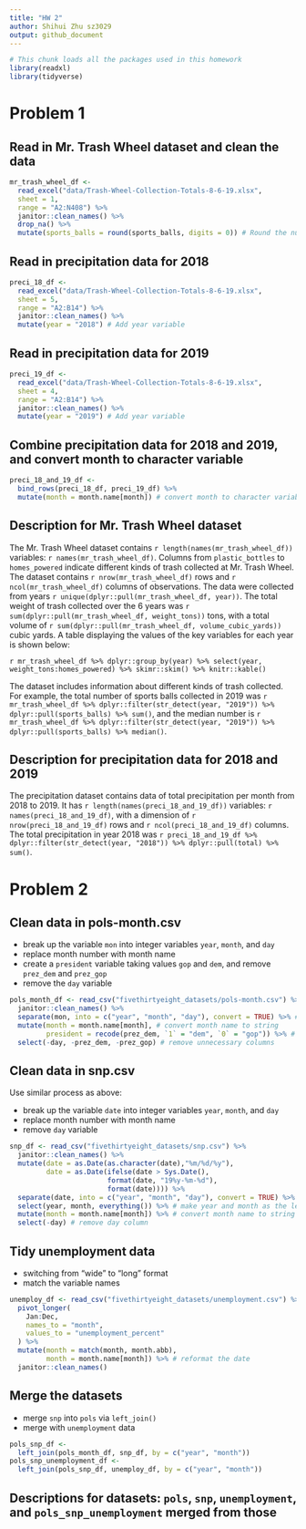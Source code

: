 ```yaml
---
title: "HW 2"
author: Shihui Zhu sz3029
output: github_document
---
```


```r
# This chunk loads all the packages used in this homework
library(readxl)
library(tidyverse)
```

# Problem 1

## Read in Mr. Trash Wheel dataset and clean the data
```r
mr_trash_wheel_df <- 
  read_excel("data/Trash-Wheel-Collection-Totals-8-6-19.xlsx",
  sheet = 1,
  range = "A2:N408") %>%
  janitor::clean_names() %>%
  drop_na() %>%
  mutate(sports_balls = round(sports_balls, digits = 0)) # Round the number of sports balls to nearest integer
```

## Read in precipitation data for 2018
```r
preci_18_df <- 
  read_excel("data/Trash-Wheel-Collection-Totals-8-6-19.xlsx",
  sheet = 5,
  range = "A2:B14") %>%
  janitor::clean_names() %>%
  mutate(year = "2018") # Add year variable
```

## Read in precipitation data for 2019
```r
preci_19_df <- 
  read_excel("data/Trash-Wheel-Collection-Totals-8-6-19.xlsx",
  sheet = 4,
  range = "A2:B14") %>%
  janitor::clean_names() %>%
  mutate(year = "2019") # Add year variable
```

## Combine precipitation data for 2018 and 2019, and convert month to character variable
```r
preci_18_and_19_df <- 
  bind_rows(preci_18_df, preci_19_df) %>%
  mutate(month = month.name[month]) # convert month to character variable
```

## Description for Mr. Trash Wheel dataset

The Mr. Trash Wheel dataset contains `r length(names(mr_trash_wheel_df))` variables:
`r names(mr_trash_wheel_df)`. Columns from `plastic_bottles` to `homes_powered` indicate
different kinds of trash collected at Mr. Trash Wheel. 
The dataset contains `r nrow(mr_trash_wheel_df)` rows 
and `r ncol(mr_trash_wheel_df)` columns of observations. The data were 
collected from years `r unique(dplyr::pull(mr_trash_wheel_df, year))`. The total weight 
of trash collected over the 6 years was `r sum(dplyr::pull(mr_trash_wheel_df, weight_tons))` 
tons, with a total volume of `r sum(dplyr::pull(mr_trash_wheel_df, volume_cubic_yards))` 
cubic yards. A table displaying the values of the key variables for each year is shown below: 

`r mr_trash_wheel_df %>% dplyr::group_by(year) %>% select(year, weight_tons:homes_powered) %>% skimr::skim() %>% knitr::kable()`

The dataset includes information about different kinds of trash collected. For example, the total number of sports balls collected in 2019 was `r mr_trash_wheel_df %>% dplyr::filter(str_detect(year, "2019")) %>% dplyr::pull(sports_balls) %>% sum()`, 
and the median number is `r mr_trash_wheel_df %>% dplyr::filter(str_detect(year, "2019")) %>% dplyr::pull(sports_balls) %>% median()`. 

## Description for precipitation data for 2018 and 2019

The precipitation dataset contains data of total precipitation per month from 2018 to 2019. It has `r length(names(preci_18_and_19_df))` variables: `r names(preci_18_and_19_df)`, with a dimension of `r nrow(preci_18_and_19_df)` rows and `r ncol(preci_18_and_19_df)` columns. The total precipitation in year 2018 was `r preci_18_and_19_df %>% dplyr::filter(str_detect(year, "2018")) %>% dplyr::pull(total) %>% sum()`. 


# Problem 2
## Clean data in pols-month.csv
* break up the variable `mon` into integer variables `year`, `month`, and `day`
* replace month number with month name
* create a `president` variable taking values `gop` and `dem`, and remove `prez_dem` and `prez_gop`
* remove the `day` variable
```r
pols_month_df <- read_csv("fivethirtyeight_datasets/pols-month.csv") %>%
  janitor::clean_names() %>%
  separate(mon, into = c("year", "month", "day"), convert = TRUE) %>% # convert the format of date
  mutate(month = month.name[month], # convert month name to string
         president = recode(prez_dem, `1` = "dem", `0` = "gop")) %>% # create president variable and assign value
  select(-day, -prez_dem, -prez_gop) # remove unnecessary columns
```

## Clean data in snp.csv
Use similar process as above:

* break up the variable `date` into integer variables `year`, `month`, and `day`
* replace month number with month name
* remove `day` variable
```r
snp_df <- read_csv("fivethirtyeight_datasets/snp.csv") %>%
  janitor::clean_names() %>%
  mutate(date = as.Date(as.character(date),"%m/%d/%y"),
         date = as.Date(ifelse(date > Sys.Date(),
                        format(date, "19%y-%m-%d"),
                        format(date)))) %>% 
  separate(date, into = c("year", "month", "day"), convert = TRUE) %>% # reformat the date
  select(year, month, everything()) %>% # make year and month as the leading columns
  mutate(month = month.name[month]) %>% # convert month name to string
  select(-day) # remove day column
```

## Tidy unemployment data

* switching from “wide” to “long” format
* match the variable names

```r
unemploy_df <- read_csv("fivethirtyeight_datasets/unemployment.csv") %>%
  pivot_longer(
    Jan:Dec,
    names_to = "month",
    values_to = "unemployment_percent"
  ) %>%
  mutate(month = match(month, month.abb),
         month = month.name[month]) %>% # reformat the date
  janitor::clean_names()
```
## Merge the datasets

* merge `snp` into `pols` via `left_join()`
* merge with `unemployment` data
```r
pols_snp_df <-
  left_join(pols_month_df, snp_df, by = c("year", "month"))
pols_snp_unemployment_df <-
  left_join(pols_snp_df, unemploy_df, by = c("year", "month"))
```

## Descriptions for datasets: `pols`, `snp`, `unemployment`, and `pols_snp_unemployment` merged from those







